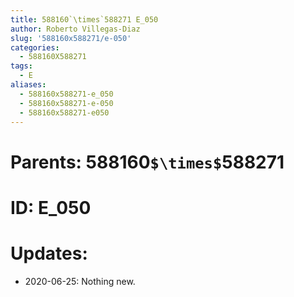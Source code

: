```yaml
---
title: 588160`\times`588271 E_050
author: Roberto Villegas-Diaz
slug: '588160x588271/e-050'
categories:
  - 588160X588271
tags:
  - E
aliases:
  - 588160x588271-e_050
  - 588160x588271-e-050
  - 588160x588271-e050
---
```


# **Parents**: 588160`$\times$`588271
# **ID**: E_050
# **Updates**: 
 - 2020-06-25: Nothing new.
